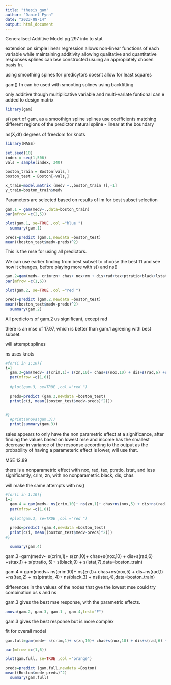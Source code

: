 ---
title: "thesis_gam"
author: "Daniel Fynn"
date: "2023-08-14"
output: html_document
---

Generalised Additive Model 
pg 297 into to stat

extension on simple linear regression 
allows non-linear functions of each variable while maintaining additivity 
allowing qualitative and quantitative responses 
splines can bse constructed usuing an appropiately chosen basis fn. 

using smoothing spines for predicytors doesnt allow for least squares 


gam() fn can be used with smooting splines using backfitting

only additive though multiplicative variable and multi-variate funtional can e added to design matrix 
```{r}

library(gam)

```

s() part of gam, as a smoothign spline
splines use coefficients matching different regions of the predictor 
natural spline - linear at the boundary

ns(X,df) degrees of freedom for knots


```{r}
library(MASS)

set.seed(10)
index = seq(1,506)
vals = sample(index, 340)

boston_train = Boston[vals,]
boston_test = Boston[-vals,]

x_train=model.matrix (medv ~.,boston_train )[,-1]
y_train=boston_train$medv
```

Parameters are selected based on results of lm for best subset selection 


```{r}
gam.1 = gam(medv~.,data=boston_train)
par(mfrow =c(2,5))

plot(gam.1, se=TRUE ,col ="blue ")
  summary(gam.1)

```



```{r}

preds=predict (gam.1,newdata =boston_test)
mean((boston_test$medv-preds)^2)

```

This is the mse for using all predictors. 

We can use earlier finding from best subset to choose the best 11 and see how it changes, before playing more with s() and ns()



```{r}
gam.2=gam(medv~ crim+zn+ chas+ nox+rm + dis+rad+tax+ptratio+black+lstat,data=boston_train)
par(mfrow =c(1,6))

plot(gam.2, se=TRUE ,col ="red ")

preds=predict (gam.2,newdata =boston_test)
mean((boston_test$medv-preds)^2)
  summary(gam.2)

```

All predictors of gam.2 us significant, except rad


there is an mse of 17.97, which is better than gam.1 agreeing with best subset. 


will attempt splines


ns uses knots 

```{r}
#for(i in 1:10){
i=1
  gam.3=gam(medv~ s(crim,1)+ s(zn,10)+ chas+s(nox,10) + dis+s(rad,6) +s(tax,1) + s(ptratio, 5)+ s(black,9) + s(lstat,7),data=boston_train)
  par(mfrow =c(1,6))
  
  #plot(gam.3, se=TRUE ,col ="red ")
  
  preds=predict (gam.3,newdata =boston_test)
  print(c(i, mean((boston_test$medv-preds)^2)))


#}
  #print(anova(gam.3))
  print(summary(gam.3))

```
sales appears to only have the non parametric effect at a significance, after finding the values based on lowest mse
and income has the smallest decrease in variance of the response according to the output
as the probability of having a parameteric effect is lower, will use that. 


MSE 12.89


there is a nonparametric effect with nox, rad, tax, ptratio, lstat, and less significantly, crim, zn, with no nonparametric black, dis, chas

will make the same attempts with ns()


```{r}
#for(i in 1:10){
i=1
  gam.4 = gam(medv~ ns(crim,10)+ ns(zn,1)+ chas+ns(nox,5) + dis+ns(rad,1) +ns(tax,2) + ns(ptratio, 4)+ ns(black,3) + ns(lstat,4),data=boston_train)
  par(mfrow =c(1,6))
  
  #plot(gam.3, se=TRUE ,col ="red ")
  
  preds=predict (gam.4,newdata =boston_test)
  print(c(i, mean((boston_test$medv-preds)^2)))
#}

  summary(gam.4)

```
  gam.3=gam(medv~ s(crim,1)+ s(zn,10)+ chas+s(nox,10) + dis+s(rad,6) +s(tax,1) + s(ptratio, 5)+ s(black,9) + s(lstat,7),data=boston_train)
  
  gam.4 = gam(medv~ ns(crim,10)+ ns(zn,1)+ chas+ns(nox,5) + dis+ns(rad,1) +ns(tax,2) + ns(ptratio, 4)+ ns(black,3) + ns(lstat,4),data=boston_train)


differences in the values of the nodes that gve the lowest mse
could try combination os s and ns


gam.3 gives the best mse response, with the parametric effects. 




```{r}

anova(gam.2, gam.3, gam.1 , gam.4,test="F")

```


gam.3 gives the best response but is more complex








fit for overall model



```{r}

gam.full=gam(medv~ s(crim,1)+ s(zn,10)+ chas+s(nox,10) + dis+s(rad,6) +s(tax,1) + s(ptratio, 5)+ s(black,9) + s(lstat,7),data=Boston)

par(mfrow =c(1,6))

plot(gam.full, se=TRUE ,col ="orange")

preds=predict (gam.full,newdata =Boston)
mean((Boston$medv-preds)^2)
  summary(gam.full)


```




